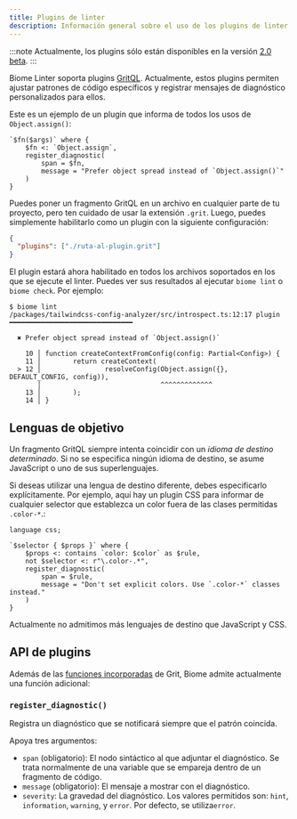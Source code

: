 ```yaml
---
title: Plugins de linter
description: Información general sobre el uso de los plugins de linter de Biome
---
```


:::note
Actualmente, los plugins sólo están disponibles en la versión [2.0 beta](/blog/biome-v2-0-beta).
:::

Biome Linter soporta plugins [GritQL](/reference/gritql/). Actualmente, estos
plugins permiten ajustar patrones de código específicos y registrar
mensajes de diagnóstico personalizados para ellos.

Este es un ejemplo de un plugin que informa de todos los usos de `Object.assign()`:

```grit
`$fn($args)` where {
    $fn <: `Object.assign`,
    register_diagnostic(
        span = $fn,
        message = "Prefer object spread instead of `Object.assign()`"
    )
}
```

Puedes poner un fragmento GritQL en un archivo en cualquier parte de tu proyecto, pero ten cuidado
de usar la extensión `.grit`. Luego, puedes simplemente habilitarlo como un plugin con
la siguiente configuración:

```json name="biome.json"
{
  "plugins": ["./ruta-al-plugin.grit"]
}
```

El plugin estará ahora habilitado en todos los archivos soportados en los que se ejecute el linter. Puedes
ver sus resultados al ejecutar `biome lint` o `biome check`. Por ejemplo:

```shell
$ biome lint
/packages/tailwindcss-config-analyzer/src/introspect.ts:12:17 plugin ━━━━━━━━━━━━━━━━━━━━━━━━━━━━━━━

  ✖ Prefer object spread instead of `Object.assign()`

    10 │ function createContextFromConfig(config: Partial<Config>) {
    11 │        return createContext(
  > 12 │                resolveConfig(Object.assign({}, DEFAULT_CONFIG, config)),
       │                              ^^^^^^^^^^^^^
    13 │        );
    14 │ }
```

## Lenguas de objetivo

Un fragmento GritQL siempre intenta coincidir con un _idioma de destino determinado_.
Si no se especifica ningún idioma de destino, se asume JavaScript o uno de sus superlenguajes.

Si deseas utilizar una lengua de destino diferente, debes especificarlo explícitamente.
Por ejemplo, aquí hay un plugin CSS para informar de cualquier selector que establezca un
color fuera de las clases permitidas `.color-*`.:

```grit
language css;

`$selector { $props }` where {
    $props <: contains `color: $color` as $rule,
    not $selector <: r"\.color-.*",
    register_diagnostic(
        span = $rule,
        message = "Don't set explicit colors. Use `.color-*` classes instead."
    )
}
```

Actualmente no admitimos más lenguajes de destino que JavaScript y CSS.

## API de plugins

Además de las
[funciones incorporadas](https://docs.grit.io/language/functions#built-in-functions) de Grit,
Biome admite actualmente una función adicional:

### `register_diagnostic()`

Registra un diagnóstico que se notificará siempre que el patrón coincida.

Apoya tres argumentos:

- `span` (obligatorio): El nodo sintáctico al que adjuntar el diagnóstico. Se trata
  normalmente de una variable que se empareja dentro de un fragmento de código.
- `message` (obligatorio): El mensaje a mostrar con el diagnóstico.
- `severity`: La gravedad del diagnóstico. Los valores permitidos son: `hint`,
  `information`, `warning`, y `error`. Por defecto, se utiliza`error`.
